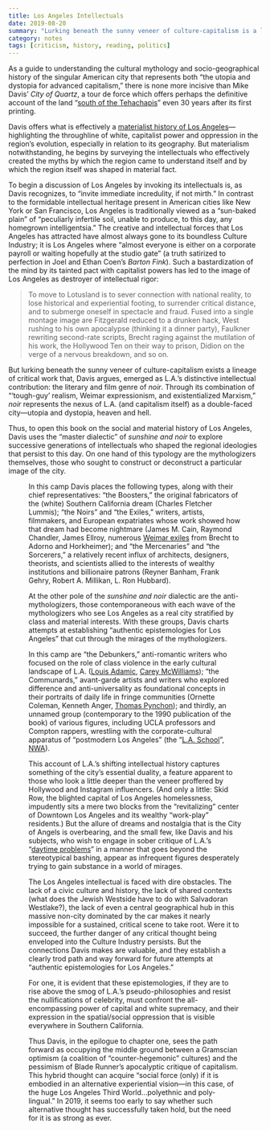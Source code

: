 ```yaml
---
title: Los Angeles Intellectuals
date: 2019-08-20
summary: "Lurking beneath the sunny veneer of culture-capitalism is a lineage of critical work that, as Mike Davis argues, emerged as L.A.’s distinctive intellectual contribution: the genre of noir."
category: notes
tags: [criticism, history, reading, politics]
---
```



As a guide to understanding the cultural mythology and socio-geographical history of the singular American city that represents both “the utopia and dystopia for advanced capitalism,” there is none more incisive than Mike Davis’ _City of Quartz_, a tour de force which offers perhaps the definitive account of the land “[south of the Tehachapis](https://www.zocalopublicsquare.org/2016/02/11/meet-the-toughest-mountains-in-california/ideas/connecting-california)” even 30 years after its first printing.

Davis offers what is effectively a [materialist history of Los Angeles](https://www.versobooks.com/books/2762-city-of-quartz)—highlighting the throughline of white, capitalist power and oppression in the region’s evolution, especially in relation to its geography. But materialism notwithstanding, he begins by surveying the intellectuals who effectively created the myths by which the region came to understand itself and by which the region itself was shaped in material fact.

To begin a discussion of Los Angeles by invoking its intellectuals is, as Davis recognizes, to “invite immediate incredulity, if not mirth.” In contrast to the formidable intellectual heritage present in American cities like New York or San Francisco, Los Angeles is traditionally viewed as a “sun-baked plain” of “peculiarly infertile soil, unable to produce, to this day, any homegrown intelligentsia.” The creative and intellectual forces that Los Angeles has attracted have almost always gone to its boundless Culture Industry; it is Los Angeles where “almost everyone is either on a corporate payroll or waiting hopefully at the studio gate” (a truth satirized to perfection in Joel and Ethan Coen’s _Barton Fink_). Such a bastardization of the mind by its tainted pact with capitalist powers has led to the image of Los Angeles as destroyer of intellectual rigor:

> To move to Lotusland is to sever connection with national reality, to lose historical and experiential footing, to surrender critical distance, and to submerge oneself in spectacle and fraud. Fused into a single montage image are Fitzgerald reduced to a drunken hack, West rushing to his own apocalypse (thinking it a dinner party), Faulkner rewriting second-rate scripts, Brecht raging against the mutilation of his work, the Hollywood Ten on their way to prison, Didion on the verge of a nervous breakdown, and so on.

But lurking beneath the sunny veneer of culture-capitalism exists a lineage of critical work that, Davis argues, emerged as L.A.’s distinctive intellectual contribution: the literary and film genre of _noir_. Through its combination of “‘tough-guy’ realism, Weimar expressionism, and existentialized Marxism,” _noir_ represents the nexus of L.A. (and capitalism itself) as a double-faced city—utopia and dystopia, heaven and hell.

Thus, to open this book on the social and material history of Los Angeles, Davis uses the “master dialectic” of _sunshine and noir_ to explore successive generations of intellectuals who shaped the regional ideologies that persist to this day. On one hand of this typology are the mythologizers themselves, those who sought to construct or deconstruct a particular image of the city.

<Figure
    src={image1}
    caption="The dialectical movement of sunshine and noir in Los Angeles."
    alt="The dialectical movement of sunshine and noir in Los Angeles."
/>

In this camp Davis places the following types, along with their chief representatives: “the Boosters,” the original fabricators of the (white) Southern California dream (Charles Fletcher Lummis); “the Noirs” and “the Exiles,” writers, artists, filmmakers, and European expatriates whose work showed how that dream had become nightmare (James M. Cain, Raymond Chandler, James Ellroy, numerous [Weimar exiles](https://www.ucpress.edu/book/9780520257955/weimar-on-the-pacific) from Brecht to Adorno and Horkheimer); and “the Mercenaries” and “the Sorcerers,” a relatively recent influx of architects, designers, theorists, and scientists allied to the interests of wealthy institutions and billionaire patrons (Reyner Banham, Frank Gehry, Robert A. Millikan, L. Ron Hubbard).

At the other pole of the _sunshine and noir_ dialectic are the anti-mythologizers, those contemporaneous with each wave of the mythologizers who see Los Angeles as a real city stratified by class and material interests. With these groups, Davis charts attempts at establishing “authentic epistemologies for Los Angeles” that cut through the mirages of the mythologizers.

In this camp are “the Debunkers,” anti-romantic writers who focused on the role of class violence in the early cultural landscape of L.A. ([Louis Adamic](https://www.amazon.com/Dynamite-Story-Class-Violence-America/dp/1904859747), [Carey McWilliams](https://www.goodreads.com/book/show/117021.Southern_California?from_search=true)); “the Communards,” avant-garde artists and writers who explored difference and anti-universality as foundational concepts in their portraits of daily life in fringe communities (Ornette Coleman, Kenneth Anger, [Thomas Pynchon](https://www.wired.com/2009/07/unofficial-thomas-pynchon-guide-los-angeles)); and thirdly, an unnamed group (contemporary to the 1990 publication of the book) of various figures, including UCLA professors and Compton rappers, wrestling with the corporate-cultural apparatus of “postmodern Los Angeles” (the “[L.A. School](https://en.wikipedia.org/wiki/Los_Angeles_School)”, [NWA](https://www.youtube.com/watch?v=c5fts7bj-so)).

This account of L.A.’s shifting intellectual history captures something of the city’s essential duality, a feature apparent to those who look a little deeper than the veneer proffered by Hollywood and Instagram influencers. (And only a little: Skid Row, the blighted capital of Los Angeles homelessness, impudently sits a mere two blocks from the “revitalizing” center of Downtown Los Angeles and its wealthy “work-play” residents.) But the allure of dreams and nostalgia that is the City of Angels is overbearing, and the small few, like Davis and his subjects, who wish to engage in sober critique of L.A.’s “[daytime problems](https://www.latimes.com/la-bk-mike-davis-1990-12-09-story.html)” in a manner that goes beyond the stereotypical bashing, appear as infrequent figures desperately trying to gain substance in a world of mirages.

The Los Angeles intellectual is faced with dire obstacles. The lack of a civic culture and history, the lack of shared contexts (what does the Jewish Westside have to do with Salvadoran Westlake?), the lack of even a central geographical hub in this massive non-city dominated by the car makes it nearly impossible for a sustained, critical scene to take root. Were it to succeed, the further danger of any critical thought being enveloped into the Culture Industry persists. But the connections Davis makes are valuable, and they establish a clearly trod path and way forward for future attempts at “authentic epistemologies for Los Angeles.”

For one, it is evident that these epistemologies, if they are to rise above the smog of L.A.’s pseudo-philosophies and resist the nullifications of celebrity, must confront the all-encompassing power of capital and white supremacy, and their expression in the spatial/social oppression that is visible everywhere in Southern California.

Thus Davis, in the epilogue to chapter one, sees the path forward as occupying the middle ground between a Gramscian optimism (a coalition of “counter-hegemonic” cultures) and the pessimism of Blade Runner’s apocalyptic critique of capitalism. This hybrid thought can acquire “social force (only) if it is embodied in an alternative experiential vision—in this case, of the huge Los Angeles Third World...polyethnic and poly-lingual.” In 2019, it seems too early to say whether such alternative thought has successfully taken hold, but the need for it is as strong as ever.
